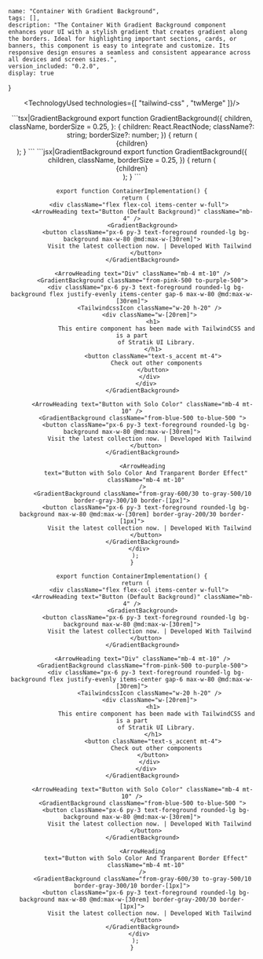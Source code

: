 
    name: "Container With Gradient Background",
    tags: [],
    description: "The Container With Gradient Background component enhances your UI with a stylish gradient that creates gradient along the borders. Ideal for highlighting important sections, cards, or banners, this component is easy to integrate and customize. Its responsive design ensures a seamless and consistent appearance across all devices and screen sizes.",
    version_included: "0.2.0",
    display: true
}

<Wrapper>

<ImportsWrapper>

</ImportsWrapper>

<Header />
<Preview> 

<Display>
    <ContainerImplementation/>
</Display>

</Preview>

<Implementation>


<TechnologyUsed technologies={[ "tailwind-css" , "twMerge" ]}/>

<CodeBlock> 
```tsx|GradientBackground
export function GradientBackground({
  children,
  className,
  borderSize = 0.25,
}: {
  children: React.ReactNode;
  className?: string;
  borderSize?: number;
}) {
  return (
    <div className="relative group/gradient_bg">
      {children}
      <div
        className={twMerge(
          "absolute bg-gradient-to-r  from-blue-500 to-red-500 -z-[5] rounded-xl",
          className
        )}
        style={{
          top: `-${borderSize}rem`,
          left: `-${borderSize}rem`,
          minHeight: `calc(100% + ${2 * borderSize}rem)`,
          minWidth: `calc(100% + ${2 * borderSize}rem)`,
        }}
      ></div>
    </div>
  );
}
```
```jsx|GradientBackground
export function GradientBackground({
  children,
  className,
  borderSize = 0.25,
}) {
  return (
    <div className="relative group/gradient_bg">
      {children}
      <div
        className={twMerge(
          "absolute bg-gradient-to-r  from-blue-500 to-red-500 -z-[5] rounded-xl",
          className
        )}
        style={{
          top: `-${borderSize}rem`,
          left: `-${borderSize}rem`,
          minHeight: `calc(100% + ${2 * borderSize}rem)`,
          minWidth: `calc(100% + ${2 * borderSize}rem)`,
        }}
      ></div>
    </div>
  );
}
```

```jsx|Implementation
export function ContainerImplementation() {
  return (
    <div className="flex flex-col items-center w-full">
      <ArrowHeading text="Button (Default Background)" className="mb-4" />
      <GradientBackground>
        <button className="px-6 py-3 text-foreground rounded-lg bg-background max-w-80 @md:max-w-[30rem]">
          Visit the latest collection now. | Developed With Tailwind
        </button>
      </GradientBackground>

      <ArrowHeading text="Div" className="mb-4 mt-10" />
      <GradientBackground className="from-pink-500 to-purple-500">
        <div className="px-6 py-3 text-foreground rounded-lg bg-background flex justify-evenly items-center gap-6 max-w-80 @md:max-w-[30rem]">
          <TailwindcssIcon className="w-20 h-20" />
          <div className="w-[20rem]">
            <h1>
              This entire component has been made with TailwindCSS and is a part
              of Stratik UI Library.
            </h1>
            <button className="text-s_accent mt-4">
              Check out other components
            </button>
          </div>
        </div>
      </GradientBackground>

      <ArrowHeading text="Button with Solo Color" className="mb-4 mt-10" />
      <GradientBackground className="from-blue-500 to-blue-500 ">
        <button className="px-6 py-3 text-foreground rounded-lg bg-background max-w-80 @md:max-w-[30rem]">
          Visit the latest collection now. | Developed With Tailwind
        </button>
      </GradientBackground>

      <ArrowHeading
        text="Button with Solo Color And Tranparent Border Effect"
        className="mb-4 mt-10"
      />
      <GradientBackground className="from-gray-600/30 to-gray-500/10 border-gray-300/10 border-[1px]">
        <button className="px-6 py-3 text-foreground rounded-lg bg-background max-w-80 @md:max-w-[30rem] border-gray-200/30 border-[1px]">
          Visit the latest collection now. | Developed With Tailwind
        </button>
      </GradientBackground>
    </div>
  );
}
```

```tsx|Implementation
export function ContainerImplementation() {
  return (
    <div className="flex flex-col items-center w-full">
      <ArrowHeading text="Button (Default Background)" className="mb-4" />
      <GradientBackground>
        <button className="px-6 py-3 text-foreground rounded-lg bg-background max-w-80 @md:max-w-[30rem]">
          Visit the latest collection now. | Developed With Tailwind
        </button>
      </GradientBackground>

      <ArrowHeading text="Div" className="mb-4 mt-10" />
      <GradientBackground className="from-pink-500 to-purple-500">
        <div className="px-6 py-3 text-foreground rounded-lg bg-background flex justify-evenly items-center gap-6 max-w-80 @md:max-w-[30rem]">
          <TailwindcssIcon className="w-20 h-20" />
          <div className="w-[20rem]">
            <h1>
              This entire component has been made with TailwindCSS and is a part
              of Stratik UI Library.
            </h1>
            <button className="text-s_accent mt-4">
              Check out other components
            </button>
          </div>
        </div>
      </GradientBackground>

      <ArrowHeading text="Button with Solo Color" className="mb-4 mt-10" />
      <GradientBackground className="from-blue-500 to-blue-500 ">
        <button className="px-6 py-3 text-foreground rounded-lg bg-background max-w-80 @md:max-w-[30rem]">
          Visit the latest collection now. | Developed With Tailwind
        </button>
      </GradientBackground>

      <ArrowHeading
        text="Button with Solo Color And Tranparent Border Effect"
        className="mb-4 mt-10"
      />
      <GradientBackground className="from-gray-600/30 to-gray-500/10 border-gray-300/10 border-[1px]">
        <button className="px-6 py-3 text-foreground rounded-lg bg-background max-w-80 @md:max-w-[30rem] border-gray-200/30 border-[1px]">
          Visit the latest collection now. | Developed With Tailwind
        </button>
      </GradientBackground>
    </div>
  );
}
```
</CodeBlock>

</Implementation>
</Wrapper>